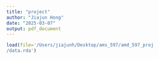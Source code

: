 ```yaml
---
title: "project"
author: "Jiajun Hong"
date: "2025-03-07"
output: pdf_document
---
```


```r
load(file='/Users/jiajunh/Desktop/ams_597/amd_597_proj
/data.rda')
```

